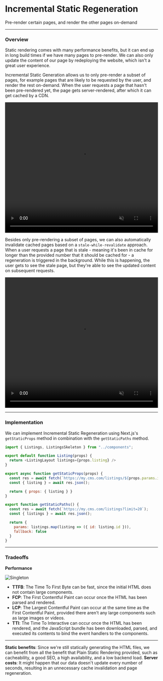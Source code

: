 
# Incremental Static Regeneration

Pre-render certain pages, and render the other pages on-demand

---

### Overview

Static rendering comes with many performance benefits, but it can end up in long build times if we have many pages to pre-render. We can also only update the content of our page by redeploying the website, which isn't a great user experience.

Incremental Static Generation allows us to only pre-render a subset of pages, for example pages that are likely to be requested by the user, and render the rest on-demand. When the user requests a page that hasn't been pre-rendered yet, the page gets server-rendered, after which it can get cached by a CDN.

<video
  width="100%"
  height="430"
  autoPlay
  muted
  loop
  src="https://res.cloudinary.com/dq8xfyhu4/video/upload/v1654048732/FM%20Workshop/rendering-patterns/incremental-static-regeneration/Screen_Recording_2022-05-31_at_8.52.35_PM_bzynuo.mov"
  frameBorder="0"
  allow="accelerometer; autoplay; clipboard-write; encrypted-media; gyroscope; picture-in-picture"
  allowFullScreen
  controls
/>

Besides only pre-rendering a subset of pages, we can also automatically invalidate cached pages based on a `stale-while-revalidate` approach. When a user requests a page that is stale - meaning it's been in cache for longer than the provided number that it should be cached for - a regeneration is triggered in the background. While this is happening, the user gets to see the stale page, but they're able to see the updated content on subsequent requests.

<video
  width="100%"
  height="430"
  autoPlay
  muted
  loop
  src="https://res.cloudinary.com/dq8xfyhu4/video/upload/v1654048267/FM%20Workshop/rendering-patterns/incremental-static-regeneration/Screen_Recording_2022-05-31_at_8.49.06_PM_t5ii9m.mov"
  frameBorder="0"
  allow="accelerometer; autoplay; clipboard-write; encrypted-media; gyroscope; picture-in-picture"
  allowFullScreen
  controls
/>

---

### Implementation

We can implement Incremental Static Regeneration using Next.js's `getStaticProps` method in combination with the `getStaticPaths` method.

```js
import { Listings, ListingsSkeleton } from "../components";

export default function Listing(props) {
  return <ListingLayout listings={props.listing} />
}

export async function getStaticProps(props) {
  const res = await fetch(`https://my.cms.com/listings/${props.params.id}`);
  const { listing } = await res.json();

  return { props: { listing } }
}

export function getStaticPaths() {
  const res = await fetch(`https://my.cms.com/listings?limit=20`);
  const { listings } = await res.json();

  return {
    params: listings.map(listing => ({ id: listing.id })),
    fallback: false
  }
}

```

---

### Tradeoffs

<Callout type="info">
  <b>Performance</b>

![Singleton](/rendering-patterns/static-rendering/2.png)

- **TTFB**: The Time To First Byte can be fast, since the initial HTML does not contain large components.
- **FCP**: The First Contentful Paint can occur once the HTML has been parsed and rendered.
- **LCP**: The Largest Contentful Paint can occur at the same time as the First Contentful Paint, provided there aren't any large components such as large images or videos.
- **TTI**: The Time To Interactive can occur once the HTML has been rendered, and the JavaScript bundle has been downloaded, parsed, and executed its contents to bind the event handlers to the components.

</Callout>

---

<Callout type="green">
  <b>Static benefits</b>: Since we're still statically generating the HTML
  files, we can benefit from all the benefit that Plain Static Rendering
  provided, such as cacheability, a good SEO, a high availability, and a low
  backend load.
</Callout>

<Callout type="warning">
  <b>Server costs</b>: It might happen that our data doesn't update every number
  of seconds, resulting in an unnecessary cache invalidation and page
  regeneration.
</Callout>
